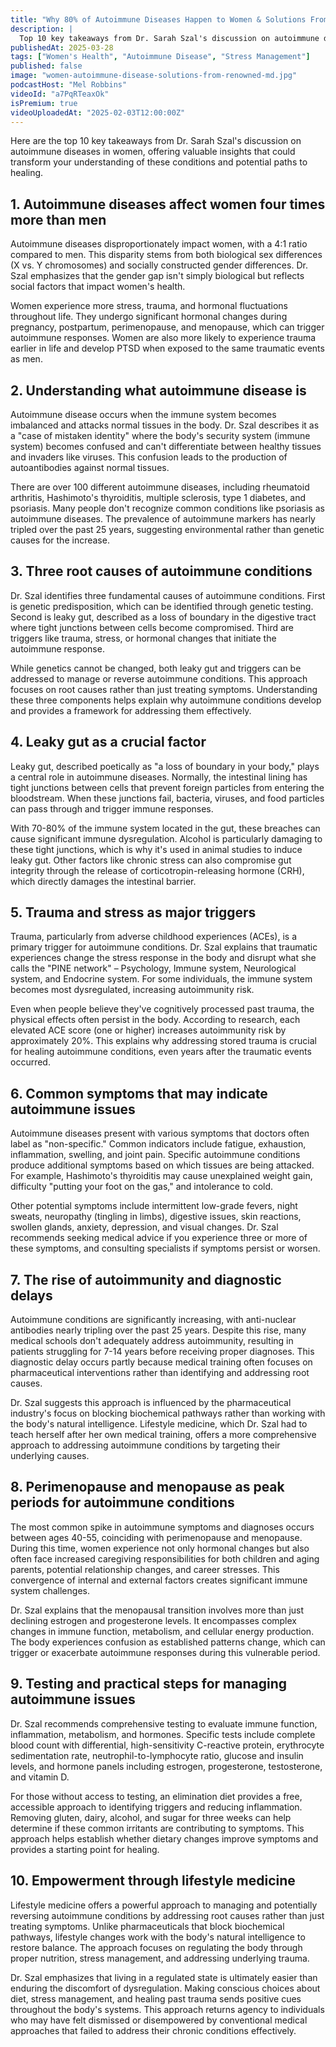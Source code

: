 ```yaml
---
title: "Why 80% of Autoimmune Diseases Happen to Women & Solutions From a Renowned MD"
description: |
  Top 10 key takeaways from Dr. Sarah Szal's discussion on autoimmune diseases in women, offering valuable insights that could transform your understanding of these conditions and potential paths to healing.
publishedAt: 2025-03-28
tags: ["Women's Health", "Autoimmune Disease", "Stress Management"]
published: false
image: "women-autoimmune-disease-solutions-from-renowned-md.jpg"
podcastHost: "Mel Robbins"
videoId: "a7PqRTeaxOk"
isPremium: true
videoUploadedAt: "2025-02-03T12:00:00Z"
---
```



<PodcastSummaryPageLayout frontmatter={frontmatter}>

Here are the top 10 key takeaways from Dr. Sarah Szal's discussion on autoimmune diseases in women, offering valuable insights that could transform your understanding of these conditions and potential paths to healing.

## 1. Autoimmune diseases affect women four times more than men

Autoimmune diseases disproportionately impact women, with a 4:1 ratio compared to men. This disparity stems from both biological sex differences (X vs. Y chromosomes) and socially constructed gender differences. Dr. Szal emphasizes that the gender gap isn't simply biological but reflects social factors that impact women's health.

Women experience more stress, trauma, and hormonal fluctuations throughout life. They undergo significant hormonal changes during pregnancy, postpartum, perimenopause, and menopause, which can trigger autoimmune responses. Women are also more likely to experience trauma earlier in life and develop PTSD when exposed to the same traumatic events as men.

## 2. Understanding what autoimmune disease is

Autoimmune disease occurs when the immune system becomes imbalanced and attacks normal tissues in the body. Dr. Szal describes it as a "case of mistaken identity" where the body's security system (immune system) becomes confused and can't differentiate between healthy tissues and invaders like viruses. This confusion leads to the production of autoantibodies against normal tissues.

There are over 100 different autoimmune diseases, including rheumatoid arthritis, Hashimoto's thyroiditis, multiple sclerosis, type 1 diabetes, and psoriasis. Many people don't recognize common conditions like psoriasis as autoimmune diseases. The prevalence of autoimmune markers has nearly tripled over the past 25 years, suggesting environmental rather than genetic causes for the increase.

## 3. Three root causes of autoimmune conditions

Dr. Szal identifies three fundamental causes of autoimmune conditions. First is genetic predisposition, which can be identified through genetic testing. Second is leaky gut, described as a loss of boundary in the digestive tract where tight junctions between cells become compromised. Third are triggers like trauma, stress, or hormonal changes that initiate the autoimmune response.

While genetics cannot be changed, both leaky gut and triggers can be addressed to manage or reverse autoimmune conditions. This approach focuses on root causes rather than just treating symptoms. Understanding these three components helps explain why autoimmune conditions develop and provides a framework for addressing them effectively.

## 4. Leaky gut as a crucial factor

Leaky gut, described poetically as "a loss of boundary in your body," plays a central role in autoimmune diseases. Normally, the intestinal lining has tight junctions between cells that prevent foreign particles from entering the bloodstream. When these junctions fail, bacteria, viruses, and food particles can pass through and trigger immune responses.

With 70-80% of the immune system located in the gut, these breaches can cause significant immune dysregulation. Alcohol is particularly damaging to these tight junctions, which is why it's used in animal studies to induce leaky gut. Other factors like chronic stress can also compromise gut integrity through the release of corticotropin-releasing hormone (CRH), which directly damages the intestinal barrier.

## 5. Trauma and stress as major triggers

Trauma, particularly from adverse childhood experiences (ACEs), is a primary trigger for autoimmune conditions. Dr. Szal explains that traumatic experiences change the stress response in the body and disrupt what she calls the "PINE network" – Psychology, Immune system, Neurological system, and Endocrine system. For some individuals, the immune system becomes most dysregulated, increasing autoimmunity risk.

Even when people believe they've cognitively processed past trauma, the physical effects often persist in the body. According to research, each elevated ACE score (one or higher) increases autoimmunity risk by approximately 20%. This explains why addressing stored trauma is crucial for healing autoimmune conditions, even years after the traumatic events occurred.

## 6. Common symptoms that may indicate autoimmune issues

Autoimmune diseases present with various symptoms that doctors often label as "non-specific." Common indicators include fatigue, exhaustion, inflammation, swelling, and joint pain. Specific autoimmune conditions produce additional symptoms based on which tissues are being attacked. For example, Hashimoto's thyroiditis may cause unexplained weight gain, difficulty "putting your foot on the gas," and intolerance to cold.

Other potential symptoms include intermittent low-grade fevers, night sweats, neuropathy (tingling in limbs), digestive issues, skin reactions, swollen glands, anxiety, depression, and visual changes. Dr. Szal recommends seeking medical advice if you experience three or more of these symptoms, and consulting specialists if symptoms persist or worsen.

## 7. The rise of autoimmunity and diagnostic delays

Autoimmune conditions are significantly increasing, with anti-nuclear antibodies nearly tripling over the past 25 years. Despite this rise, many medical schools don't adequately address autoimmunity, resulting in patients struggling for 7-14 years before receiving proper diagnoses. This diagnostic delay occurs partly because medical training often focuses on pharmaceutical interventions rather than identifying and addressing root causes.

Dr. Szal suggests this approach is influenced by the pharmaceutical industry's focus on blocking biochemical pathways rather than working with the body's natural intelligence. Lifestyle medicine, which Dr. Szal had to teach herself after her own medical training, offers a more comprehensive approach to addressing autoimmune conditions by targeting their underlying causes.

## 8. Perimenopause and menopause as peak periods for autoimmune conditions

The most common spike in autoimmune symptoms and diagnoses occurs between ages 40-55, coinciding with perimenopause and menopause. During this time, women experience not only hormonal changes but also often face increased caregiving responsibilities for both children and aging parents, potential relationship changes, and career stresses. This convergence of internal and external factors creates significant immune system challenges.

Dr. Szal explains that the menopausal transition involves more than just declining estrogen and progesterone levels. It encompasses complex changes in immune function, metabolism, and cellular energy production. The body experiences confusion as established patterns change, which can trigger or exacerbate autoimmune responses during this vulnerable period.

## 9. Testing and practical steps for managing autoimmune issues

Dr. Szal recommends comprehensive testing to evaluate immune function, inflammation, metabolism, and hormones. Specific tests include complete blood count with differential, high-sensitivity C-reactive protein, erythrocyte sedimentation rate, neutrophil-to-lymphocyte ratio, glucose and insulin levels, and hormone panels including estrogen, progesterone, testosterone, and vitamin D.

For those without access to testing, an elimination diet provides a free, accessible approach to identifying triggers and reducing inflammation. Removing gluten, dairy, alcohol, and sugar for three weeks can help determine if these common irritants are contributing to symptoms. This approach helps establish whether dietary changes improve symptoms and provides a starting point for healing.

## 10. Empowerment through lifestyle medicine

Lifestyle medicine offers a powerful approach to managing and potentially reversing autoimmune conditions by addressing root causes rather than just treating symptoms. Unlike pharmaceuticals that block biochemical pathways, lifestyle changes work with the body's natural intelligence to restore balance. The approach focuses on regulating the body through proper nutrition, stress management, and addressing underlying trauma.

Dr. Szal emphasizes that living in a regulated state is ultimately easier than enduring the discomfort of dysregulation. Making conscious choices about diet, stress management, and healing past trauma sends positive cues throughout the body's systems. This approach returns agency to individuals who may have felt dismissed or disempowered by conventional medical approaches that failed to address their chronic conditions effectively.

</PodcastSummaryPageLayout>
